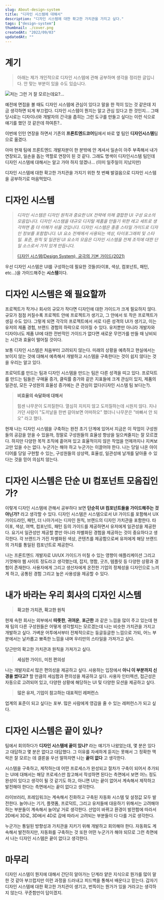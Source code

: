 ```yaml
---
slug: About-design-system
title: "디자인 시스템에 대해서"
description: "디자인 시스템에 대한 확고한 가치관을 가지고 싶다."
tags: ["design-system"]
thumbnail: ./cover.png
createdAt: "2022/09/03"
updatedAt: ""
---
```


# 계기

> 아래는 제가 개인적으로 디자인 시스템에 관해 공부하며 생각을 정리한 글입니다. 안 맞는 부분이 있을 수도 있습니다.

![저는 그런 거 잘 모르는데요?...](./1.png)

예전에 면접을 볼 때도 디자인 시스템에 관심이 있다고 말을 한 적이 있는 것 같은데 지금 생각하면 되게 부끄럽다. 디자인 시스템이 뭔지는 알고 관심 있다고 한 것인지... 그때 당시로는 디자이너와 개발자의 간극을 좁히는 그런 도구를 만들고 싶다는 이런 식으로 얘기를 했던 것 같은데 하여튼?..

이번에 인턴 연장을 하면서 기존의 **프론트엔드코어**팀에서 바로 옆 팀인 **디자인시스템**팀으로 옮겼다.

아마 현재 팀에 프론트엔드 개발자분이 한 분밖에 안 계셔서 일손이 아주 부족해서 내가 연장되고, 일손을 돕는 역할로 연장이 된 것 같다. 그래도 명색이 디자인시스템 팀인데 디자인 시스템에 대해서는 알고 가야 하지 않겠나... (이미 일주일이 지났지만)

디자인 시스템에 대한 확고한 가치관을 가지기 위한 첫 번째 발걸음으로 디자인 시스템을 공부하기로 마음먹었다.

# 디자인 시스템

> _디자인 시스템은 디자인 원칙과 중요한 UX 전략에 의해 결합한 UI 구성 요소의 모음입니다. 디자인 시스템을 대규모 디지털 제품을 만들기 위한 레고 세트로 생각하면 좀 더 이해가 쉬울 것입니다. 디자인 시스템은 종종 스타일 가이드로 디자인 정보를 포함합니다. UI 요소 전체에서 사용되는 색상, 타이포그래피 및 스타일. 표준, 원칙 및 일관된 UI 요소의 모음은 디자인 시스템을 전체 조직에 대한 단일 소스로서 가치 있게 만듭니다._
>
> [디자인 시스템(Design System), 궁극의 기본 가이드(2021)](https://designlog.org/2512900)

우선 디자인 시스템은 UI를 구성하는데 필요한 것들(타이포, 색상, 컴포넌트, 패턴, etc...)을 가이드해주는 **시스템**이다.

# 디자인 시스템은 왜 필요할까

프로젝트가 작거나 회사의 규모가 작다면 디자인에 대한 가이드가 크게 필요하지 않다. 규모가 점점 커질수록 프로젝트 안에 프로젝트가 생기고, 그 안에서 또 작은 프로젝트가 생길 수도 있다. 그렇게 되면 각각의 프로젝트에서 서로 다른 성격의 UI가 생기고, 이는 유저의 제품 경험, 브랜드 경험의 하락으로 이어질 수 있다. 유저뿐만 아니라 개발자와 디자이너도 제품 UI에 대한 전반적인 가이드가 없다면 새로운 무언가를 만들 때 낭비되는 시간과 효율이 떨어질 것이다.

보통 디자인 시스템은 처음부터 고려되지 않는다. 미래의 상황을 예측하고 현실에서는 보이지 않는 것에 대해서 예측해서 개발하고 시스템을 구축한다는 것이 쉽지 않다는 것을 우리는 알고 있다.

프로덕트를 만드는 팀과 디자인 시스템을 만드는 팀은 다른 성격을 띠고 있다. 프로덕트를 만드는 팀들은 구매율 증가, 클릭률 증가와 같은 지표들에 크게 관심이 있지, 제품의 일관성, 모든 구성원의 효율성 증가에는 큰 관심이 없다(디자인 시스템 팀 보다는?).

> **비효율의 숙달화에 대해서**
>
> 힘센 나무꾼이 도끼질한다.
> 열심히 지치지 않고 도끼질하는데 시원치 않다.
> 지나가던 사람이 "도끼날을 한번 갈아보면 어떠하오" 했더니 나무꾼은
> "바빠서 안 되오"
> 라고 했다.

현재 나는 디자인 시스템을 구축하는 완전 초기 단계에 있어서 지금은 이 작업이 구성원들의 공감을 얻을 수 있을까, 정말로 구성원들의 효율성 향상을 일으켜줄지는 잘 모르겠다. 하지만 다양한 목적 조직에 흩어져 있고 효율적이지 않은 작업을 언제까지나 지켜보고만 있을 수는 없다. 누군가는 해야 하고 누군가는 이끌어야 한다. 나는 당일 나온 아이디어를 당일 구현할 수 있는, 구성원들의 상상력, 효율성, 일관성에 날개를 달아줄 수 있다는 것을 믿어 의심치 않는다.

# 디자인 시스템은 단순 UI 컴포넌트 모음집인가?

이렇게 디자인 시스템에 관해서 공부하다 보면 **단순히 UI 컴포넌트들을 가이드해주는 것 아닌가?** 라고 생각할 수 있다. 디자인 시스템은 시스템으로서 UI 가이드를 포함해서 UX 가이드라인, 패턴, 더 나아가서는 디자인 원칙, 브랜드의 디자인 가치관을 포함한다. 타이포, 색상, 여백, 컴포넌트, 패턴 등의 가이드를 제공하면서 유저에게 일관성을 제공한다. 요기서 일관성만 제공할 뿐만 아니라 차별화된 경험을 제공하는 것이 중요하다고 생각한다. 각 브랜드가 가진 차별화된 색상, 콘텐츠를 제공함으로써 유저에게 해당 브랜드의 가치를 통일된 컴포넌트로 제공한다.

나는 프론트엔드 개발자로 UI/UX 가이드가 미칠 수 있는 영향이 애플리케이션 그리고 기껏해야 웹 사이트 정도라고 생각했는데, 잡지, 명함, 굿즈, 템플릿 등 다양한 상황과 경험이 존재한다. 사용자에게 그리고 생산자에게 온전한 기업의 정체성을 디자인으로 느끼게 하고, 공통된 경험 그리고 높은 사용성을 제공할 수 있다.

# 내가 바라는 우리 회사의 디자인 시스템

> **확고한 가치관, 확고한 원칙**

현재 속한 회사는 외부에서 **따뜻한**, **귀여운**, **포근한** 과 같은 느낌을 많이 주고 있는데 현재 팀의 다른 구성원들은 어떻게 생각할지는 모르겠는데 나는 비슷한 가치관을 가지고 개발하고 싶다. 가벼운 어투에서부터 전체적으로는 둥글둥글한 느낌으로 가되, 어느 부분에서는 날카롭고 뾰족한 느낌을 내며 우리만의 스타일을 가져가고 싶다.

당근만의 확고한 가치관과 원칙을 가져가고 싶다.

> **세심한 가이드, 미친 편의성**

나는 개발자로서 많은 편의성을 제공하고 싶다. 사용하는 입장에서 **아니 이 부분까지 신경을 썼다고?** 할 만큼의 세심함과 편의성을 제공하고 싶다. 사용자 인터렉션, 접근성은 자동으로 고려되어 있고, 다양한 상황에 해당하는 UI 및 다양한 모션을 제공하고 싶다.

> **많은 유저, 기업이 참고하는 대표적인 레퍼런스**

업계의 표준이 되고 싶다는 포부. 많은 사람에게 영감을 줄 수 있는 레퍼런스가 되고 싶다.

# 디자인 시스템은 끝이 있나?

팀에서 회의하다가 **디자인 시스템에 끝이 있나?** 라는 얘기가 나왔었는데, 몇 분은 있다고 대답하고 몇 분은 없다고 대답했다. 그 이유를 자세하게 듣지는 못해서 그 정확한 맥락은 잘 모르는 데 결론을 우선 말하자면 나는 **끝이 없다** 고 생각한다.

시스템을 구축하고, 제작하는데 어떤 프로세스가 완성되고 절차가 구축이 되어서 추가되는 UI에 대해서는 해당 프로세스만 참고해서 작성하면 된다는 측면에서 보면 어느 정도 완성이 있다고 생각이 될 것 같기도 하고, 아니면 UI는 끝이 없어서 계속해서 제작하고 발전해야 한다는 측면에서는 끝이 없다고 생각한다.

라이브러리, 프레임워크는 계속해서 진화하고 구축된 자동화 시스템 및 설정값 모두 발전한다. 늘어나는 기기, 플랫폼, 프로덕트, 그리고 유저들에 대응하기 위해서는 고려해야 하는 부분들이 계속해서 늘어날 거로 생각한다. 산업이 바뀌고 환경이 발전함에 따라서 2D에서 3D로, 3D에서 4D로 감에 따라서 고려되는 부분들이 다 다를 거로 생각한다.

누군가는 통일된 방향성과 가치관을 지키기 위해 개발하고 회의해야 한다. 자동화도 계속해서 발전하지만, 자동화를 구축하는 것 또한 어떤 누군가가 해야 되므로 그런 측면에서 나는 디자인 시스템은 끝이 없다고 생각한다.

# 마무리

디자인 시스템이 뭔지에 대해서 간단히 알아가는 단계라 얕은 지식으로 뭔가를 많이 말한 것 같아 부끄럽지만 이런 과정을 드러내고 피드백을 통해서 배운다고 믿는다. 갑자기 디자인 시스템에 대한 확고한 가치관이 생기고, 번뜩이는 뭔가가 있을 거라고는 생각하지 않는다. 꾸준함만이 답이겠지.
